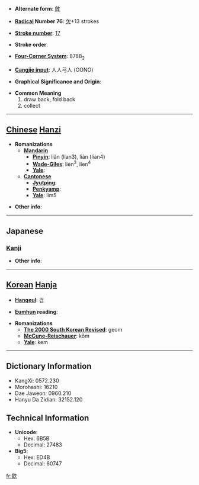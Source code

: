 * '''Alternate form''': [[斂]]

* '''[[Wiktionary:Chinese radical index| Radical]] Number 76''': [[Wiktionary:Chinese radical index 欠|欠]]+13 strokes

* '''[[Wiktionary:Chinese total strokes index|Stroke number]]''': [[Wiktionary:Chinese total strokes index 17|17]]

* '''Stroke order''': 

* '''[[Wiktionary:Chinese four corner index|Four-Corner System]]''': 8788<sub>2</sub>

* '''[[Wiktionary:Chinese Cangjie index|Cangjie input]]''': 人人弓人 (OONO)

* '''Graphical Significance and Origin''': 

* '''Common Meaning'''
*#draw back, fold back
*# collect


----

== [[Chinese]] [[Hanzi]] ==

* '''Romanizations'''
** '''[[Mandarin]]'''
*** '''[[Pinyin]]''': liǎn (lian3), liàn (lian4)
*** '''[[Wade-Giles]]''': lien<sup>3</sup>, lien<sup>4</sup>
*** '''[[Yale]]''': 
** '''[[Cantonese]]'''
*** '''[[Jyutping]]''':
*** '''[[Penkyamp]]''': 
*** '''[[Yale]]''': lim5

* '''Other info''': 

----

==Japanese==
===[[Kanji]]===
{{kanji|on readings=[[かん]] (kan), [[けん]] (ken)
|kun readings=[[のぞむ]] (nozomu), [[あたえる]] (ataeru)
}}

* '''Other info''':  

----

== [[Korean]] [[Hanja]] ==

* '''[[Hangeul]]''': 검

* '''[[Eumhun]] reading''': 

* '''Romanizations'''
** '''[[The 2000 South Korean Revised Romanization|The 2000 South Korean Revised]]''': geom
** '''[[McCune-Reischauer]]''': kŏm
** '''[[Yale]]''': kem

----

== Dictionary Information ==

* KangXi: 0572.230
* Morohashi: 16210
* Dae Jaweon: 0960.210
* Hanyu Da Zidian: 32152.120

== Technical Information ==

* '''Unicode''':
** Hex: 6B5B
** Decimal: 27483
* '''Big5''':
** Hex: ED4B
** Decimal: 60747

[[fr:歛]]
